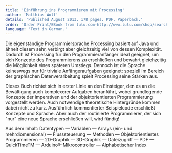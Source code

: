 ```yaml
---
title: 'Einführung ins Programmieren mit Processing'
author: 'Matthias Wolf'
details: 'Published August 2013. 178 pages. PDF, Paperback.'
order: 'Order Print/EBook from lulu.com-http://www.lulu.com/shop/search.ep?keyWords=matthias+wolf&categoryId=100501'
language: 'Text in German.'
---
```


Die eigenständige Programmiersprache Processing basiert auf Java und ähnelt diesem sehr, verbirgt aber gleichzeitig viel von dessen Komplexität. Dadurch ist Processing für den Programmieranfänger ideal geeignet, um sich Konzepte des Programmierens zu erschließen und bewahrt gleichzeitig die Möglichkeit eines späteren Umstiegs. Dennoch ist die Sprache keineswegs nur für triviale Anfängeraufgaben geeignet: speziell im Bereich der graphischen Datenverarbeitung spielt Processing seine Stärken aus.

Dieses Buch richtet sich in erster Linie an den Einsteiger, den es an die Bewältigung auch komplexerer Aufgaben heranführt, wobei grundlegende Konzepte der imperativen und der objektorientierten Programmierung vorgestellt werden. Auch notwendige theoretische Hintergründe kommen dabei nicht zu kurz. Ausführlich kommentierter Beispielcode erschließt Konzepte und Sprache. Aber auch der routinierte Programmierer, der sich "nur" eine neue Sprache erschließen will, wird fündig!

Aus dem Inhalt: Datentypen — Variablen — Arrays (ein- und mehrdiomensional) — Flusssteuerung — Methoden — Objektorientiertes Programmieren — 2D-Graphik — 3D-Graphik — Dateizugriff — PDF — QuickTimeTM — Arduino®-Mikrocontroller — Alphabetischer Index